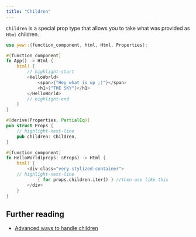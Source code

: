 ```yaml
---
title: "Children"
---
```


`Children` is a special prop type that allows you to take what was provided as `Html` children.

```rust
use yew::{function_component, html, Html, Properties};

#[function_component]
fn App() -> Html {
    html! {
        // highlight-start
        <HelloWorld>
            <span>{"Hey what is up ;)"}</span>
            <h1>{"THE SKY"}</h1>
        </HelloWorld>
        // highlight-end
    }
}

#[derive(Properties, PartialEq)]
pub struct Props {
    // highlight-next-line
    pub children: Children,
}

#[function_component]
fn HelloWorld(props: &Props) -> Html {
    html! {
        <div class="very-stylized-container">
    // highlight-next-line
            { for props.children.iter() } //then use like this
        </div>
    }
}

```

## Further reading

- [Advanced ways to handle children](../../advanced-topics/children)
